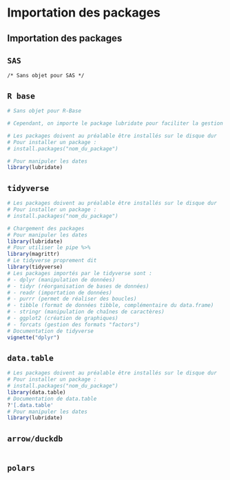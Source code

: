 # Importation des packages 



## Importation des packages
::: {.panel-tabset group="language"}

## `SAS` {.unnumbered .unlisted}
``` sas
/* Sans objet pour SAS */
```

## `R base` {.unnumbered .unlisted}
```r
# Sans objet pour R-Base

# Cependant, on importe le package lubridate pour faciliter la gestion des dates

# Les packages doivent au préalable être installés sur le disque dur
# Pour installer un package :
# install.packages("nom_du_package")

# Pour manipuler les dates
library(lubridate)
```

## `tidyverse` {.unnumbered .unlisted}
```r
# Les packages doivent au préalable être installés sur le disque dur
# Pour installer un package :
# install.packages("nom_du_package")

# Chargement des packages
# Pour manipuler les dates
library(lubridate)
# Pour utiliser le pipe %>%
library(magrittr)
# Le tidyverse proprement dit
library(tidyverse)
# Les packages importés par le tidyverse sont :
# - dplyr (manipulation de données)
# - tidyr (réorganisation de bases de données)
# - readr (importation de données)
# - purrr (permet de réaliser des boucles)
# - tibble (format de données tibble, complémentaire du data.frame)
# - stringr (manipulation de chaînes de caractères)
# - ggplot2 (création de graphiques)
# - forcats (gestion des formats "factors")
# Documentation de tidyverse
vignette("dplyr")
```

## `data.table` {.unnumbered .unlisted}
```r
# Les packages doivent au préalable être installés sur le disque dur
# Pour installer un package :
# install.packages("nom_du_package")
library(data.table)
# Documentation de data.table
?'[.data.table'
# Pour manipuler les dates
library(lubridate)
```

## `arrow/duckdb` {.unnumbered .unlisted}
```r

```

## `polars` {.unnumbered .unlisted}
```r

```

:::

